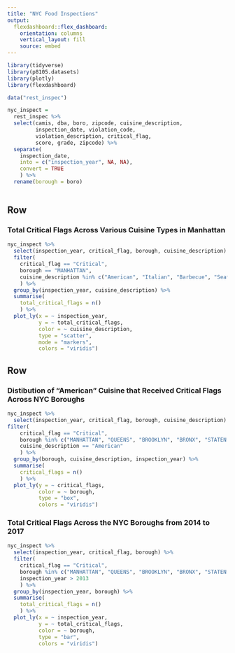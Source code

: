 ```yaml
---
title: "NYC Food Inspections"
output: 
  flexdashboard::flex_dashboard:
    orientation: columns
    vertical_layout: fill
    source: embed 
---
```


```r
library(tidyverse)
library(p8105.datasets)
library(plotly)
library(flexdashboard)
```

```r
data("rest_inspec")

nyc_inspect = 
  rest_inspec %>% 
  select(camis, dba, boro, zipcode, cuisine_description,
         inspection_date, violation_code,
         violation_description, critical_flag,
         score, grade, zipcode) %>% 
  separate(
    inspection_date, 
    into = c("inspection_year", NA, NA),
    convert = TRUE
    ) %>% 
  rename(borough = boro)
  
```

Row {data-width=550}
-----------------------------------------------------------------------

### Total Critical Flags Across Various Cuisine Types in Manhattan

```r
nyc_inspect %>% 
  select(inspection_year, critical_flag, borough, cuisine_description) %>% 
  filter(
    critical_flag == "Critical", 
    borough == "MANHATTAN",
    cuisine_description %in% c("American", "Italian", "Barbecue", "Seafood", "Pizza", "Chinese", "Thai", "Korean", "Indian")
    ) %>% 
  group_by(inspection_year, cuisine_description) %>% 
  summarise(
    total_critical_flags = n()
    ) %>% 
  plot_ly(x = ~ inspection_year, 
          y = ~ total_critical_flags, 
          color = ~ cuisine_description,
          type = "scatter", 
          mode = "markers", 
          colors = "viridis")
```

Row {.tabset}
-----------------------------------------------------------------------

### Distibution of "American" Cuisine that Received Critical Flags Across NYC Boroughs

```r
nyc_inspect %>% 
  select(inspection_year, critical_flag, borough, cuisine_description) %>%
filter(
    critical_flag == "Critical", 
    borough %in% c("MANHATTAN", "QUEENS", "BROOKLYN", "BRONX", "STATEN ISLAND"),
    cuisine_description == "American"
    ) %>%
  group_by(borough, cuisine_description, inspection_year) %>% 
  summarise(
    critical_flags = n()
    ) %>% 
  plot_ly(y = ~ critical_flags, 
          color = ~ borough,
          type = "box", 
          colors = "viridis")
```

### Total Critical Flags Across the NYC Boroughs from 2014 to 2017

```r
nyc_inspect %>% 
  select(inspection_year, critical_flag, borough) %>% 
  filter(
    critical_flag == "Critical", 
    borough %in% c("MANHATTAN", "QUEENS", "BROOKLYN", "BRONX", "STATEN ISLAND"),
    inspection_year > 2013
    ) %>% 
  group_by(inspection_year, borough) %>% 
  summarise(
    total_critical_flags = n()
    ) %>% 
  plot_ly(x = ~ inspection_year, 
          y = ~ total_critical_flags, 
          color = ~ borough,
          type = "bar", 
          colors = "viridis")
```

